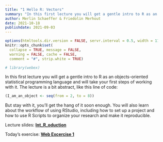 ```yaml
---
title: "1 Hello R: Vectors"
summary: "In this first lecture you will get a gentle intro to R as an objects-oriented statistical programming language and will take your first steps of working with it."
author: Merlin Schaeffer & Friedolin Merhout
date: 2021-10-18
publishdate: 2021-09-03
---
```


```r
options(htmltools.dir.version = FALSE, servr.interval = 0.5, width = 115, digits = 2)
knitr::opts_chunk$set(
  collapse = TRUE, message = FALSE, 
  warning = FALSE, cache = FALSE,
  comment = "#", strip.white = TRUE)

# library(webex)
```

In this first lecture you will get a gentle intro to R as an objects-oriented statistical programming language and will take your first steps of working with it. The lecture is a bit abstract, like this line of code:
```r
(I_am_an_object <- seq(from = 2, to = 8))
```
But stay with it, you'll get the hang of it soon enough. You will also learn about the workflow of using RStudio, including how to set up a project and how to use R Scripts to organize your research and make it reproducible.

Lecture slides: [**Int_R_oduction**](/1-Hello_R_Vectors/1-Hello_R_Vectors.html)

Today's exercise: [**Web Excercise 1**](/exercises/exercise1.html)
